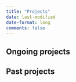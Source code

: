 ```yaml
---
title: "Projects"
date: last-modified
date-format: long
comments: false
---
```


## Ongoing projects
<!--TODO: add description-->

## Past projects
<!--TODO: add description-->